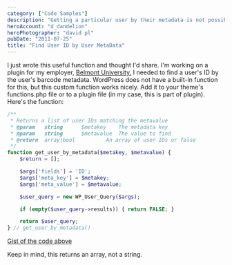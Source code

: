 ```yaml
---
category: ["Code Samples"]
description: "Getting a particular user by their metadata is not possibile with built-in WordPress functions, but this function does the job."
heroAccount: "d_dandelion"
heroPhotographer: "david pl"
pubDate: "2011-07-25"
title: "Find User ID by User MetaData"
---
```


I just wrote this useful function and thought I'd share. I'm working on a plugin for my employer, [Belmont University.](https://www.belmont.edu) I needed to find a user's ID by the user's barcode metadata. WordPress does not have a built-in function for this, but this custom function works nicely. Add it to your theme's functions.php file or to a plugin file (in my case, this is part of plugin). Here's the function:

```php
/**
 * Returns a list of user IDs matching the metavalue
 * @param 	string 		$metakey 	The metadata key
 * @param 	string 		$metavalue 	The value to find
 * @return	array|bool 			An array of user IDs or false
 */
function get_user_by_metadata($metakey, $metavalue) {
    $return = [];

    $args['fields'] = 'ID';
    $args['meta_key'] = $metakey;
    $args['meta_value'] = $metavalue;

    $user_query = new WP_User_Query($args);

    if (empty($user_query->results)) { return FALSE; }

    return $user_query;
} // get_user_by_metadata()
```

[Gist of the code above](https://gist.github.com/slushman/f236ae998f7b5cd7a49c)

Keep in mind, this returns an array, not a string.
